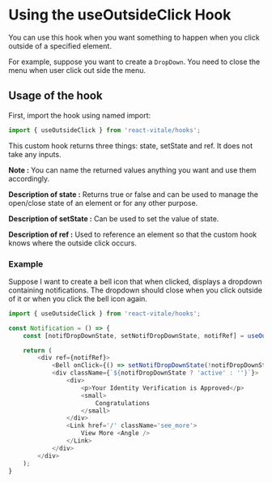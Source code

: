 # Using the useOutsideClick Hook

You can use this hook when you want something to happen when you click outside of a specified element.

For example, suppose you want to create a `DropDown`. You need to close the menu when user click out side the menu.



## Usage of the hook

First, import the hook using named import:

```js
import { useOutsideClick } from 'react-vitale/hooks';
```

This custom hook returns three things: state, setState and ref. It does not take any inputs.

**Note :** You can name the returned values anything you want and use them accordingly.

**Description of state :**
Returns true or false and can be used to manage the open/close state of an element or for any other purpose.

**Description of setState :**
Can be used to set the value of state.

**Description of ref :**
Used to reference an element so that the custom hook knows where the outside click occurs.

### **Example**
Suppose I want to create a bell icon that when clicked, displays a dropdown containing notifications. The dropdown should close when you click outside of it or when you click the bell icon again.

```js
import { useOutsideClick } from 'react-vitale/hooks';

const Notification = () => {
    const [notifDropDownState, setNotifDropDownState, notifRef] = useOutsideClick();

    return (
        <div ref={notifRef}>
            <Bell onClick={() => setNotifDropDownState(!notifDropDownState)} />
            <div className={`${notifDropDownState ? 'active' : ''}`}>
                <div>
                    <p>Your Identity Verification is Approved</p>
                    <small>
                        Congratulations
                    </small>
                </div>
                <Link href='/' className='see_more'>
                    View More <Angle />
                </Link>
            </div>
        </div>
    );
}
```
